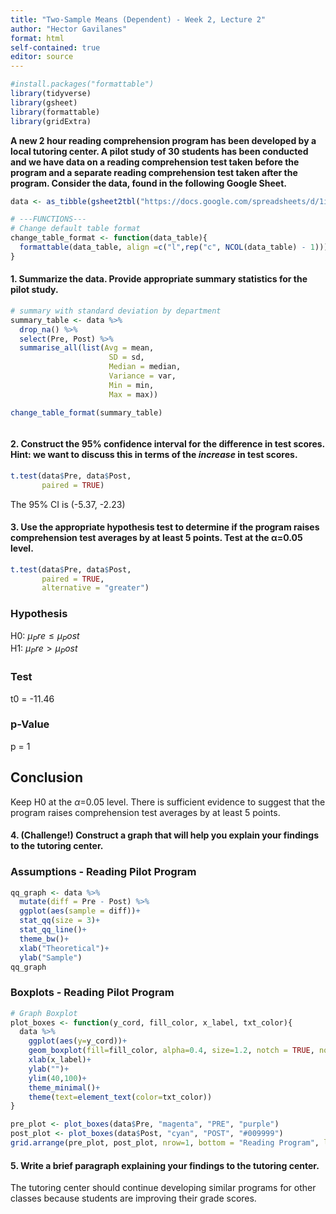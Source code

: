 ```yaml
---
title: "Two-Sample Means (Dependent) - Week 2, Lecture 2"
author: "Hector Gavilanes"
format: html
self-contained: true
editor: source
---
```


```r
#install.packages("formattable")
library(tidyverse)
library(gsheet)
library(formattable)
library(gridExtra)
```

**A new 2 hour reading comprehension program has been developed by a local tutoring center. A pilot study of 30 students has been conducted and we have data on a reading comprehension test taken before the program and a separate reading comprehension test taken after the program. Consider the data, found in the following Google Sheet.**

```r
data <- as_tibble(gsheet2tbl("https://docs.google.com/spreadsheets/d/1ijxX7c6qcFAw-r_mNSxC-Ps5b5njw-WtE4RcxPTySXU/edit?usp=sharing"))

# ---FUNCTIONS---
# Change default table format
change_table_format <- function(data_table){
  formattable(data_table, align =c("l",rep("c", NCOL(data_table) - 1)))
}
```

#### 1. Summarize the data. Provide appropriate summary statistics for the pilot study.

```r
# summary with standard deviation by department
summary_table <- data %>% 
  drop_na() %>%
  select(Pre, Post) %>% 
  summarise_all(list(Avg = mean, 
                      SD = sd, 
                      Median = median,
                      Variance = var,
                      Min = min,
                      Max = max))

change_table_format(summary_table)



```

#### 2. Construct the 95% confidence interval for the difference in test scores. Hint: we want to discuss this in terms of the *increase* in test scores.

```r
t.test(data$Pre, data$Post,
       paired = TRUE)
```

The 95% CI is (-5.37, -2.23)

#### 3. Use the appropriate hypothesis test to determine if the program raises comprehension test averages by at least 5 points. Test at the &alpha;=0.05 level.

```r
t.test(data$Pre, data$Post,
       paired = TRUE,
       alternative = "greater")
```
### Hypothesis
H0: $\mu_Pre \le \mu_Post$\
H1: $\mu_Pre > \mu_Post$\

### Test
t0 = -11.46

### p-Value
p = 1

## Conclusion
Keep H0 at the $\alpha$=0.05 level. There is sufficient evidence to suggest that the program raises comprehension test averages by at least 5 points.


#### 4. (Challenge!) Construct a graph that will help you explain your findings to the tutoring center.

### Assumptions - Reading Pilot Program
```r
qq_graph <- data %>%
  mutate(diff = Pre - Post) %>%
  ggplot(aes(sample = diff))+
  stat_qq(size = 3)+
  stat_qq_line()+
  theme_bw()+
  xlab("Theoretical")+
  ylab("Sample")
qq_graph
```

### Boxplots - Reading Pilot Program
```r
# Graph Boxplot
plot_boxes <- function(y_cord, fill_color, x_label, txt_color){
  data %>%
    ggplot(aes(y=y_cord))+
    geom_boxplot(fill=fill_color, alpha=0.4, size=1.2, notch = TRUE, notchwidth = 0.6)+
    xlab(x_label)+
    ylab("")+
    ylim(40,100)+
    theme_minimal()+
    theme(text=element_text(color=txt_color))
}

pre_plot <- plot_boxes(data$Pre, "magenta", "PRE", "purple")
post_plot <- plot_boxes(data$Post, "cyan", "POST", "#009999")
grid.arrange(pre_plot, post_plot, nrow=1, bottom = "Reading Program", left = "Scores", top = "Reading Comprehension Program")
```



#### 5. Write a brief paragraph explaining your findings to the tutoring center. 

The tutoring center should continue developing similar programs for other classes because students are improving their grade scores. 







